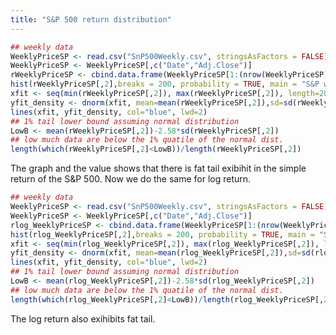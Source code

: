 ```yaml
---
title: "S&P 500 return distribution"
---
```


```r
## weekly data
WeeklyPriceSP <- read.csv("SnP500Weekly.csv", stringsAsFactors = FALSE)
WeeklyPriceSP <- WeeklyPriceSP[,c("Date","Adj.Close")]
rWeeklyPriceSP <- cbind.data.frame(WeeklyPriceSP[1:(nrow(WeeklyPriceSP)-1),1],diff(WeeklyPriceSP[,2])/WeeklyPriceSP[1:(nrow(WeeklyPriceSP)-1),2])
hist(rWeeklyPriceSP[,2],breaks = 200, probability = TRUE, main = "S&P weekly simple return")
xfit <- seq(min(rWeeklyPriceSP[,2]), max(rWeeklyPriceSP[,2]), length=200)
yfit_density <- dnorm(xfit, mean=mean(rWeeklyPriceSP[,2]),sd=sd(rWeeklyPriceSP[,2]))
lines(xfit, yfit_density, col="blue", lwd=2)
## 1% tail lower bound assuming normal distribution 
LowB <- mean(rWeeklyPriceSP[,2])-2.58*sd(rWeeklyPriceSP[,2])
## low much data are below the 1% quatile of the normal dist.
length(which(rWeeklyPriceSP[,2]<LowB))/length(rWeeklyPriceSP[,2])  
```  

The graph and the value shows that there is fat tail exibihit in the simple return of the S&P 500. Now we do the same for log return.

```r
## weekly data
WeeklyPriceSP <- read.csv("SnP500Weekly.csv", stringsAsFactors = FALSE)
WeeklyPriceSP <- WeeklyPriceSP[,c("Date","Adj.Close")]
rlog_WeeklyPriceSP <- cbind.data.frame(WeeklyPriceSP[1:(nrow(WeeklyPriceSP)-1),1],diff(log(WeeklyPriceSP[,2])))
hist(rlog_WeeklyPriceSP[,2],breaks = 200, probability = TRUE, main = "S&P weekly log return")
xfit <- seq(min(rlog_WeeklyPriceSP[,2]), max(rlog_WeeklyPriceSP[,2]), length=200)
yfit_density <- dnorm(xfit, mean=mean(rlog_WeeklyPriceSP[,2]),sd=sd(rlog_WeeklyPriceSP[,2]))
lines(xfit, yfit_density, col="blue", lwd=2)
## 1% tail lower bound assuming normal distribution 
LowB <- mean(rlog_WeeklyPriceSP[,2])-2.58*sd(rlog_WeeklyPriceSP[,2])
## low much data are below the 1% quatile of the normal dist.
length(which(rlog_WeeklyPriceSP[,2]<LowB))/length(rlog_WeeklyPriceSP[,2])  
```  

The log return also exihibits fat tail.



